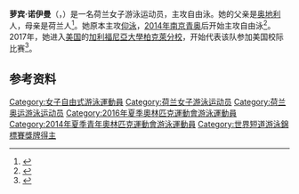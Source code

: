 {{NoteTA|G1=Aquatics}}
{{Infobox swimmer
| name           = 萝宾·诺伊曼
| image          = 
| image_size     = 
| alt            =
| caption        =
| fullname       = 
| nicknames      = 
| national_team  = {{NED}}
| strokes        = [[自由泳|自由泳]]
| club           = De Dolfijn
| birth_date     = {{Birth date and age|1997|12|12|df=y}}
| birth_place    = 
| death_date     =
| death_place    =
| height         = 
| weight         = 
| collegeteam    = [[加利福尼亞大學柏克萊分校|加利福尼亞大學柏克萊分校]]
| coach          = Martin Truijens
| medaltemplates =
{{MedalSport|女子[[游泳|游泳]]}}
{{MedalCountry|{{NED}}}}
{{MedalCompetition|[[世界短池游泳锦标赛|世界短池游泳锦标赛]]}}
{{MedalBronze|[[2016年世界短道游泳錦標賽|2016 温莎]]|4×100米自由泳接力}}
{{MedalCompetition|[[欧洲游泳锦标赛|欧洲游泳锦标赛]]}}
{{MedalBronze|[[2016年欧洲游泳锦标赛|2016 伦敦]]|4×200米自由泳接力}}
{{MedalCompetition|[[欧洲短池游泳锦标赛|欧洲短池游泳锦标赛]]}}
{{MedalSilver|2015 内坦亚|4×50米自由泳接力}}
}}
'''萝宾·诺伊曼'''（{{lang-nl|Robin Neumann}}，{{bd|1997年|12月12日||}}）是一名荷兰女子游泳运动员，主攻自由泳。她的父亲是[[奥地利|奥地利]]人，母亲是荷兰人<ref name="nocnsf">{{cite web |url=http://nocnsf.nl/cms/showpage.aspx?id=6734 |title=Robin Neumann |publisher=[[荷蘭奧林匹克委員會和體育同盟|NOC*NSF]] |access-date=2016-07-12 |archiveurl=https://web.archive.org/web/20160829041929/http://nocnsf.nl/cms/showpage.aspx?id=6734 |archivedate=2016-08-29 }}</ref>。她原本主攻[[仰泳|仰泳]]，[[2014年夏季青年奥林匹克运动会|2014年南京青奥]]后开始主攻自由泳<ref>{{cite web|url=http://swimcup.nl/robin-neumann/|title=Robin Neumann|work=Swim Cup Eindhoven|accessdate=2020-07-18|archiveurl=https://web.archive.org/web/20160807054908/http://swimcup.nl/robin-neumann/|archivedate=2016-08-07}}</ref>。2017年，她进入[[美国|美国]]的[[加利福尼亞大學柏克萊分校|加利福尼亞大學柏克萊分校]]，开始代表该队参加美国校际比赛<ref>{{cite web|url=https://calbears.com/sports/womens-swimming-and-diving/roster/robin-neumann/14529|title=Robin Neumann|work=Cal Bears|accessdate=2020-07-18|archiveurl=https://web.archive.org/web/20200410014121/https://calbears.com/sports/womens-swimming-and-diving/roster/robin-neumann/14529|archivedate=2020-04-10}}</ref>。

==参考资料==
{{Reflist}}

{{Authority control}}

{{DEFAULTSORT:Neumann, Robin}}
[[Category:女子自由式游泳運動員|Category:女子自由式游泳運動員]]
[[Category:荷兰女子游泳运动员|Category:荷兰女子游泳运动员]]
[[Category:荷兰奥运游泳运动员|Category:荷兰奥运游泳运动员]]
[[Category:2016年夏季奧林匹克運動會游泳運動員|Category:2016年夏季奧林匹克運動會游泳運動員]]
[[Category:2014年夏季青年奧林匹克運動會游泳運動員|Category:2014年夏季青年奧林匹克運動會游泳運動員]]
[[Category:世界短道游泳錦標賽獎牌得主|Category:世界短道游泳錦標賽獎牌得主]]